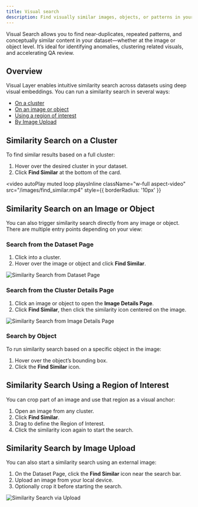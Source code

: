 ```yaml
---
title: Visual search
description: Find visually similar images, objects, or patterns in your dataset using Visual Layer's powerful similarity search options.
---
```


<Card title="How this Helps" icon="lightbulb">
  Visual Search allows you to find near-duplicates, repeated patterns, and conceptually similar content in your dataset—whether at the image or object level. It’s ideal for identifying anomalies, clustering related visuals, and accelerating QA review.
</Card>

## Overview

Visual Layer enables intuitive similarity search across datasets using deep visual embeddings. You can run a similarity search in several ways:

- [On a cluster](#similarity-search-on-a-cluster)  
- [On an image or object](#similarity-search-on-an-image-or-object)  
- [Using a region of interest](#similarity-search-using-a-region-of-interest)  
- [By Image Upload](#similarity-search-via-image-upload)

## Similarity Search on a Cluster

To find similar results based on a full cluster:

1. Hover over the desired cluster in your dataset.
2. Click **Find Similar** at the bottom of the card.

<video
  autoPlay
  muted
  loop
  playsInline
  className="w-full aspect-video"
  src="/images/find_similar.mp4"
  style={{ borderRadius: '10px' }}
></video>

## Similarity Search on an Image or Object

You can also trigger similarity search directly from any image or object. There are multiple entry points depending on your view:

### Search from the Dataset Page

1. Click into a cluster.
2. Hover over the image or object and click **Find Similar**.

<Frame>
  <img src="https://files.readme.io/67833bc9d2959b2165dc17f6c69fa0e6c6eadd09b98f090dba08e0e6ca813a76-Scene-1_2.gif" alt="Similarity Search from Dataset Page" />
</Frame>

### Search from the Cluster Details Page

1. Click an image or object to open the **Image Details Page**.
2. Click **Find Similar**, then click the similarity icon centered on the image.

<Frame>
  <img src="https://files.readme.io/1e3113710ffe12699bc92844d8bbf90f8a35bcae9c7b9e8da826047ebf5e9a3b-Scene-1_2_copy.gif" alt="Similarity Search from Image Details Page" />
</Frame>

### Search by Object

To run similarity search based on a specific object in the image:

1. Hover over the object’s bounding box.
2. Click the **Find Similar** icon.

## Similarity Search Using a Region of Interest

You can crop part of an image and use that region as a visual anchor:

1. Open an image from any cluster.
2. Click **Find Similar**.
3. Drag to define the Region of Interest.
4. Click the similarity icon again to start the search.

## Similarity Search by Image Upload

You can also start a similarity search using an external image:

1. On the Dataset Page, click the **Find Similar** icon near the search bar.
2. Upload an image from your local device.
3. Optionally crop it before starting the search.

<Frame>
  <img src="https://files.readme.io/632ec1043a7acd38bb9f928d26c6cf7f96b6f5f496561e7905f25bcf623f3c52-Scene-1_2_2.gif" alt="Similarity Search via Upload" />
</Frame>
